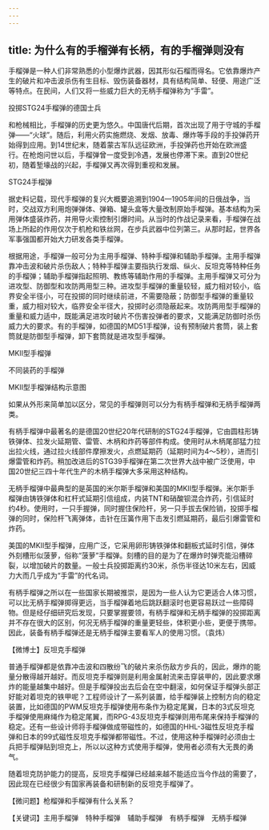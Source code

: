 ```yaml
---
---
---
```

title: 为什么有的手榴弹有长柄，有的手榴弹则没有
---




手榴弹是一种人们非常熟悉的小型爆炸武器，因其形似石榴而得名。它依靠爆炸产生的破片和冲击波杀伤有生目标、毁伤装备器材，具有结构简单、轻便、用途广泛等特点。在民间，人们又将一些威力巨大的无柄手榴弹称为“手雷”。

投掷STG24手榴弹的德国士兵



和枪械相比，手榴弹的历史更为悠久。中国唐代后期，首次出现了用于守城的手榴弹——“火球”。随后，利用火药实施燃烧、发烟、放毒、爆炸等手段的手投弹药开始得到应用。到14世纪末，随着蒙古军队远征欧洲，手投弹药也开始在欧洲盛行。在枪炮问世以后，手榴弹曾一度受到冷遇，发展也停滞下来。直到20世纪初，随着堑壕战的兴起，手榴弹又再次得到重视和发展。

STG24手榴弹



据史料记载，现代手榴弹的复兴大概要追溯到1904—1905年间的日俄战争，当时，交战双方利用炮弹弹体、弹箱、罐头盒等大量改制原始手榴弹。基本结构为采用弹体盛装炸药，并用导火索控制引爆时间。从当时的作战记录来看，手榴弹在战场上所起的作用仅次于机枪和铁丝网，在步兵武器中位列第三。从那时起，世界各军事强国都开始大力研发各类手榴弹。

根据用途，手榴弹一般可分为主用手榴弹、特种手榴弹和辅助手榴弹。主用手榴弹靠冲击波和破片杀伤敌人；特种手榴弹主要指执行发烟、纵火、反坦克等特种任务的手榴弹；辅助手榴弹指起照明、教练等辅助作用的手榴弹。主用手榴弹又可分为进攻型、防御型和攻防两用型三种。进攻型手榴弹的重量较轻，威力相对较小，临界安全半径小，可在投掷的同时继续前进，不需要隐蔽；防御型手榴弹的重量较重，威力相对较大，临界安全半径大，投掷时必须隐蔽起来。攻防两用型手榴弹的重量和威力适中，既能满足进攻时破片不伤害投弹者的要求，又能满足防御时杀伤威力大的要求。有的手榴弹，如德国的MD51手榴弹，设有预制破片套筒，装上套筒就是防御型手榴弹，卸下套筒就是进攻型手榴弹。

MKⅡ型手榴弹



不同装药的手榴弹



MKⅡ型手榴弹结构示意图



如果从外形来简单加以区分，常见的手榴弹则可以分为有柄手榴弹和无柄手榴弹两类。

有柄手榴弹中最著名的是德国20世纪20年代研制的STG24手榴弹，它由圆柱形铸铁弹体、拉发火延期管、雷管、木柄和炸药等部件构成。使用时从木柄尾部猛力拉出拉火线，通过拉火线部件摩擦发火，点燃延期药（延期时间为4～5秒），进而引爆雷管和炸药。稍加改进后的STG39手榴弹在第二次世界大战中被广泛使用，中国20世纪三四十年代生产的木柄手榴弹大多采用这种结构。

无柄手榴弹中最典型的是英国的米尔斯手榴弹和美国的MKⅡ型手榴弹。米尔斯手榴弹由铸铁弹体和杠杆式延期引信组成，内装TNT和硝酸钡混合炸药，引信延时约4秒。使用时，一只手握弹，同时握住保险杆，另一只手拔去保险销，投掷手榴弹的同时，保险杆飞离弹体，击针在压簧作用下击发引燃延期药，最后引爆雷管和炸药。

美国的MKⅡ型手榴弹，应用广泛，它采用卵形铸铁弹体和翻板式延时引信，弹体外刻槽形似菠萝，俗称“菠萝”手榴弹。刻槽的目的是为了在爆炸时弹壳能沿槽碎裂，以增加破片的数量。一般士兵投掷距离约30米，杀伤半径达10米左右，因威力大而几乎成为“手雷”的代名词。

有柄手榴弹之所以在一些国家长期被推崇，是因为一些人认为它更适合人体习惯，可以比无柄手榴弹掷得更远，当手榴弹着地后跳跃翻滚时也更容易跃过一些障碍物。但是经仔细研究后发现，只要掌握要领，有柄手榴弹和无柄手榴弹的投掷距离并不存在很大的区别，何况无柄手榴弹的重量更轻些，体积更小些，更便于携带。因此，装备有柄手榴弹还是无柄手榴弹主要看军人的使用习惯。（袁炜）





【微博士】反坦克手榴弹

普通手榴弹都是依靠冲击波和四散纷飞的破片来杀伤敌方步兵的，因此，爆炸的能量分散得越开越好。而反坦克手榴弹则是利用金属射流来击穿装甲的，因此要求爆炸的能量越集中越好。但是手榴弹投出去后会在空中翻滚，如何保证手榴弹头部正好能对着坦克的铁甲呢？工程师设计了一系列装置，给手榴弹装上控制方向的稳定装置，比如德国的PWM反坦克手榴弹使用布条作为稳定尾翼，日本的3式反坦克手榴弹使用麻绳作为稳定尾翼，而RPG-43反坦克手榴弹则用布尾来保持手榴弹的稳定。还有一些设计师将手榴弹做成带磁性的，如德国的HHL-3磁性反坦克手榴弹和日本的99式磁性反坦克手榴弹都带磁性。不过，使用这种手榴弹时必须由士兵把手榴弹贴到坦克上，所以以这种方式使用手榴弹，使用者必须有大无畏的勇气。

随着坦克防护能力的提高，反坦克手榴弹已经越来越不能适应当今作战的需要了，因此现在已经很少有国家再装备和研制新的反坦克手榴弹了。

【微问题】枪榴弹和手榴弹有什么关系？

【关键词】主用手榴弹　特种手榴弹　辅助手榴弹　有柄手榴弹　无柄手榴弹